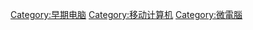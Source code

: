 {{NoteTA|G1=IT}}
{{Commonscat|Portable computers}}

[[Category:早期电脑|Category:早期电脑]]
[[Category:移动计算机|Category:移动计算机]]
[[Category:微電腦|Category:微電腦]]